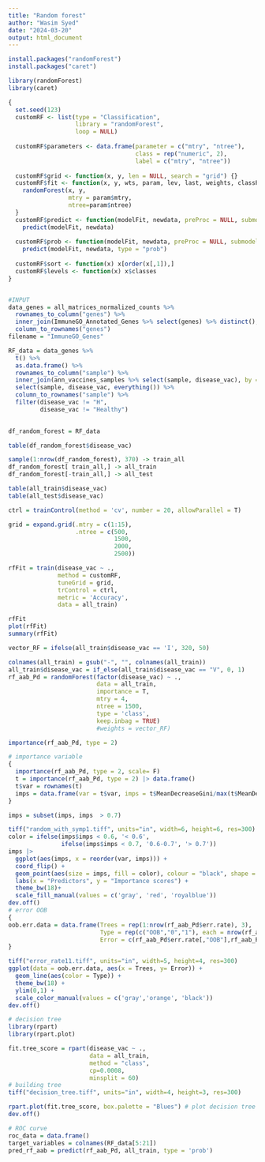 ```yaml
---
title: "Random forest"
author: "Wasim Syed"
date: "2024-03-20"
output: html_document
---
```


```r
install.packages("randomForest")
install.packages("caret")

library(randomForest)
library(caret)

{
  set.seed(123)
  customRF <- list(type = "Classification",
                   library = "randomForest",
                   loop = NULL)
  
  customRF$parameters <- data.frame(parameter = c("mtry", "ntree"),
                                    class = rep("numeric", 2),
                                    label = c("mtry", "ntree"))
  
  customRF$grid <- function(x, y, len = NULL, search = "grid") {}
  customRF$fit <- function(x, y, wts, param, lev, last, weights, classProbs) {
    randomForest(x, y,
                 mtry = param$mtry,
                 ntree=param$ntree)
  }
  customRF$predict <- function(modelFit, newdata, preProc = NULL, submodels = NULL)
    predict(modelFit, newdata)
  
  customRF$prob <- function(modelFit, newdata, preProc = NULL, submodels = NULL)
    predict(modelFit, newdata, type = "prob")
  
  customRF$sort <- function(x) x[order(x[,1]),]
  customRF$levels <- function(x) x$classes
}


#INPUT
data_genes = all_matrices_normalized_counts %>% 
  rownames_to_column("genes") %>% 
  inner_join(ImmuneGO_Annotated_Genes %>% select(genes) %>% distinct(), by = "genes") %>% 
  column_to_rownames("genes")
filename = "ImmuneGO_Genes"

RF_data = data_genes %>% 
  t() %>% 
  as.data.frame() %>% 
  rownames_to_column("sample") %>% 
  inner_join(ann_vaccines_samples %>% select(sample, disease_vac), by = "sample") %>% 
  select(sample, disease_vac, everything()) %>% 
  column_to_rownames("sample") %>% 
  filter(disease_vac != "H", 
         disease_vac != "Healthy") 
  

df_random_forest = RF_data 

table(df_random_forest$disease_vac)

sample(1:nrow(df_random_forest), 370) -> train_all
df_random_forest[ train_all,] -> all_train
df_random_forest[-train_all,] -> all_test

table(all_train$disease_vac)
table(all_test$disease_vac)

ctrl = trainControl(method = 'cv', number = 20, allowParallel = T)

grid = expand.grid(.mtry = c(1:15), 
                   .ntree = c(500,
                              1500,
                              2000,
                              2500))

rfFit = train(disease_vac ~ .,
              method = customRF,
              tuneGrid = grid,
              trControl = ctrl,
              metric = 'Accuracy',
              data = all_train)

rfFit
plot(rfFit)
summary(rfFit)
```


```r
vector_RF = ifelse(all_train$disease_vac == 'I', 320, 50)

colnames(all_train) = gsub("-", "", colnames(all_train))
all_train$disease_vac = if_else(all_train$disease_vac == "V", 0, 1)
rf_aab_Pd = randomForest(factor(disease_vac) ~ .,
                         data = all_train, 
                         importance = T,
                         mtry = 4,
                         ntree = 1500,
                         type = 'class',
                         keep.inbag = TRUE)
                         #weights = vector_RF)

importance(rf_aab_Pd, type = 2)

# importance variable 
{ 
  importance(rf_aab_Pd, type = 2, scale= F)
  t = importance(rf_aab_Pd, type = 2) |> data.frame()
  t$var = rownames(t)
  imps = data.frame(var = t$var, imps = t$MeanDecreaseGini/max(t$MeanDecreaseGini))
}

imps = subset(imps, imps  > 0.7)

tiff("random_with_symp1.tiff", units="in", width=6, height=6, res=300)
color = ifelse(imps$imps < 0.6, '< 0.6', 
               ifelse(imps$imps < 0.7, '0.6-0.7', '> 0.7'))
imps |>
  ggplot(aes(imps, x = reorder(var, imps))) +
  coord_flip() +
  geom_point(aes(size = imps, fill = color), colour = "black", shape = 21) +
  labs(x = "Predictors", y = "Importance scores") +
  theme_bw(18)+
  scale_fill_manual(values = c('gray', 'red', 'royalblue'))
dev.off()
# error OOB
{
oob.err.data = data.frame(Trees = rep(1:nrow(rf_aab_Pd$err.rate), 3), 
                          Type = rep(c("OOB","0","1"), each = nrow(rf_aab_Pd$err.rate)),
                          Error = c(rf_aab_Pd$err.rate[,"OOB"],rf_aab_Pd$err.rate[,"0"],rf_aab_Pd$err.rate[,"1"]))
}

tiff("error_rate11.tiff", units="in", width=5, height=4, res=300)
ggplot(data = oob.err.data, aes(x = Trees, y= Error)) +
  geom_line(aes(color = Type)) +
  theme_bw(18) +
  ylim(0,1) +
  scale_color_manual(values = c('gray','orange', 'black'))
dev.off()

# decision tree
library(rpart)
library(rpart.plot)

fit.tree_score = rpart(disease_vac ~ .,
                       data = all_train,
                       method = "class",
                       cp=0.0008,
                       minsplit = 60)
# building tree 
tiff("decision_tree.tiff", units="in", width=4, height=3, res=300)

rpart.plot(fit.tree_score, box.palette = "Blues") # plot decision tree 
dev.off()

# ROC curve
roc_data = data.frame()
target_variables = colnames(RF_data[5:21])
pred_rf_aab = predict(rf_aab_Pd, all_train, type = 'prob')

```

